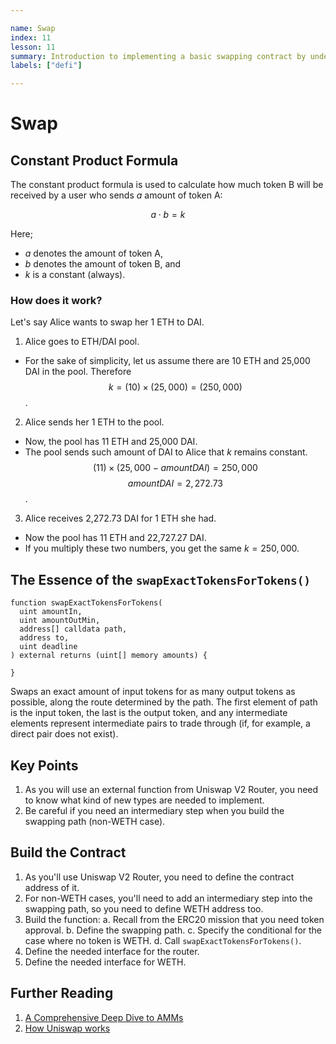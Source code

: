 ```yaml
---

name: Swap  
index: 11  
lesson: 11  
summary: Introduction to implementing a basic swapping contract by understanding Uniswap V2 router.  
labels: ["defi"]

---
```


# Swap

## Constant Product Formula

The constant product formula is used to calculate how much token B will be received by a user who sends $a$ amount of token A:

$$ a \cdot b = k $$

Here;
- $a$ denotes the amount of token A,
- $b$ denotes the amount of token B, and
- $k$ is a constant (always).

### How does it work?

Let's say Alice wants to swap her 1 ETH to DAI.

1. Alice goes to ETH/DAI pool.
- For the sake of simplicity, let us assume there are 10 ETH and 25,000 DAI in the pool. Therefore
$$k = (10) \times (25,000) = (250,000)$$.

2. Alice sends her 1 ETH to the pool.
- Now, the pool has 11 ETH and 25,000 DAI.
- The pool sends such amount of DAI to Alice that $k$ remains constant.
$$(11) \times (25,000 - amountDAI) = 250,000$$
$$amountDAI = 2,272.73$$.

3. Alice receives 2,272.73 DAI for 1 ETH she had.
- Now the pool has 11 ETH and 22,727.27 DAI.
- If you multiply these two numbers, you get the same $k=250,000$.

## The Essence of the `swapExactTokensForTokens()`

```solidity
function swapExactTokensForTokens(
  uint amountIn,
  uint amountOutMin,
  address[] calldata path,
  address to,
  uint deadline
) external returns (uint[] memory amounts) {

}
```

Swaps an exact amount of input tokens for as many output tokens as possible, along the route determined by the path. The first element of path is the input token, the last is the output token, and any intermediate elements represent intermediate pairs to trade through (if, for example, a direct pair does not exist).

## Key Points

1. As you will use an external function from Uniswap V2 Router, you need to know what kind of new types are needed to implement.
2. Be careful if you need an intermediary step when you build the swapping path (non-WETH case).

## Build the Contract

1. As you'll use Uniswap V2 Router, you need to define the contract address of it.
2. For non-WETH cases, you'll need to add an intermediary step into the swapping path, so you need to define WETH address too.
3. Build the function:
    a. Recall from the ERC20 mission that you need token approval.
    b. Define the swapping path.
    c. Specify the conditional for the case where no token is WETH.
    d. Call `swapExactTokensForTokens()`.
4. Define the needed interface for the router.
5. Define the needed interface for WETH.

## Further Reading

1. [A Comprehensive Deep Dive to AMMs](https://medium.com/@arbnom/navigating-the-defi-landscape-a-comprehensive-deep-dive-to-amms-954020ec23b)
2. [How Uniswap works](https://docs.uniswap.org/contracts/v2/concepts/protocol-overview/how-uniswap-works)